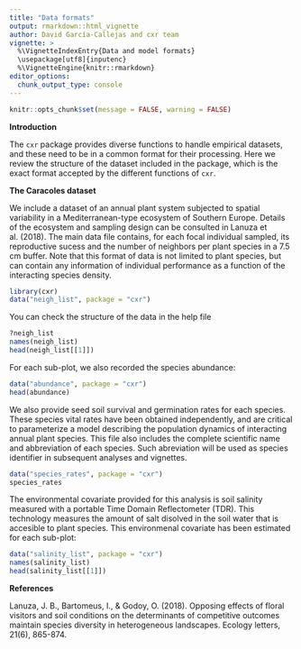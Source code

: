 ```yaml
---
title: "Data formats"
output: rmarkdown::html_vignette
author: David García-Callejas and cxr team
vignette: >
  %\VignetteIndexEntry{Data and model formats}
  \usepackage[utf8]{inputenc}
  %\VignetteEngine{knitr::rmarkdown}
editor_options: 
  chunk_output_type: console
---
```


```r
knitr::opts_chunk$set(message = FALSE, warning = FALSE)
```

**Introduction**

The `cxr` package provides diverse functions to handle empirical datasets, and these need to be in a common format for their processing. Here we review the structure of the dataset included in the package, which is the exact format accepted by the different functions of `cxr`. 

**The Caracoles dataset**

We include a dataset of an annual plant system subjected to spatial variability in a Mediterranean-type ecosystem of Southern Europe. Details of the ecosystem and sampling design can be consulted in Lanuza et al. (2018). The main data file contains, for each focal individual sampled, its reproductive sucess and the number of neighbors per plant species in a 7.5 cm buffer. Note that this format of data is not limited to plant species, but can contain any information of individual performance as a function of the interacting species density. 

```r
library(cxr)
data("neigh_list", package = "cxr")
```

You can check the structure of the data in the help file

```r
?neigh_list
names(neigh_list)
head(neigh_list[[1]])
```

For each sub-plot, we also recorded the species abundance:

```r
data("abundance", package = "cxr")
head(abundance)
```

We also provide seed soil survival and germination rates for each species. These species vital rates have been obtained independently, and are critical to parameterize a model describing the population dynamics of interacting annual plant species. This file also includes the complete scientific name and abbreviation of each species. Such abreviation will be used as species identifier in subsequent analyses and vignettes.

```r
data("species_rates", package = "cxr")
species_rates 
```

The environmental covariate provided for this analysis is soil salinity measured with a portable Time Domain Reflectometer (TDR). This technology measures the amount of salt disolved in the soil water that is accesible to plant species. This environmenal covariate has been estimated for each sub-plot: 

```r
data("salinity_list", package = "cxr")
names(salinity_list)
head(salinity_list[[1]])
```

**References**

Lanuza, J. B., Bartomeus, I., & Godoy, O. (2018). Opposing effects of floral visitors and soil conditions on the determinants of competitive outcomes maintain species diversity in heterogeneous landscapes. Ecology letters, 21(6), 865-874.
